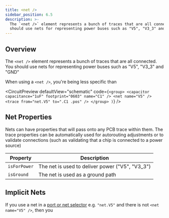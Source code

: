 ```yaml
---
title: <net />
sidebar_position: 6.5
description: >-
  The `<net />` element represents a bunch of traces that are all connected. You
  should use nets for representing power buses such as "V5", "V3_3" and "GND"
---
```


## Overview

The `<net />` element represents a bunch of traces that are all connected. You
should use nets for representing power buses such as "V5", "V3_3" and "GND"

When using a `<net />`, you're being less specific than 


<CircuitPreview
  defaultView="schematic"
  code={`
    <group>
      <capacitor capacitance="1uF" footprint="0603" name="C1" />
      <net name="V5" />
      <trace from="net.V5" to=".C1 .pos" />
    </group>
  )
  `}
/>


## Net Properties

Nets can have properties that will pass onto any PCB trace within them. The 
trace properties can be automatically used for autorouting adjustments or to
validate connections (such as validating that a chip is connected to a power
source)

| Property | Description |
| -------- | ----------- |
| `isForPower`  | The net is used to deliver power ("V5", "V3_3") |  
| `isGround` | The net is used as a ground path |

## Implicit Nets

If you use a net in a [port or net selector](../guides/port-and-net-selectors.md)
e.g. `"net.V5"` and there is not `<net name="V5" />`, then you
